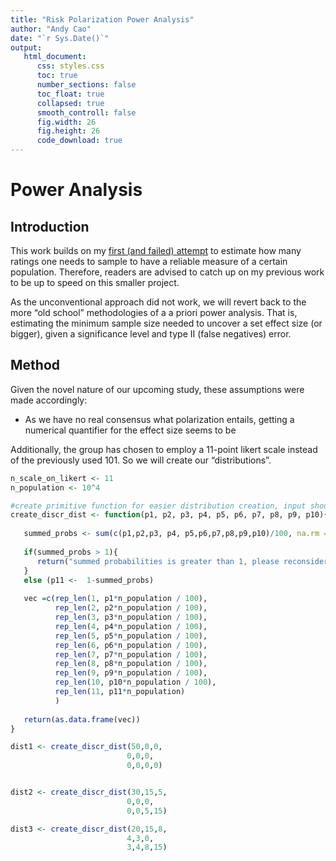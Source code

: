 ```yaml
---
title: "Risk Polarization Power Analysis"
author: "Andy Cao"
date: "`r Sys.Date()`"
output: 
   html_document:
      css: styles.css
      toc: true
      number_sections: false
      toc_float: true
      collapsed: true
      smooth_controll: false
      fig.width: 26
      fig.height: 26
      code_download: true
---
```


# Power Analysis

## Introduction

This work builds on my [first (and failed) attempt](Risk-Polarization-Simulation.html) to estimate how many ratings one needs to sample to have a reliable measure of a certain population. Therefore, readers are advised to catch up on my previous work to be up to speed on this smaller project.  

As the unconventional approach did not work, we will revert back to the more "old school" methodologies of a a priori power analysis. That is, estimating the minimum sample size needed to uncover a set effect size (or bigger), given a significance level and type II (false negatives) error.  



## Method

Given the novel nature of our upcoming study, these assumptions were made accordingly:  

- As we have no real consensus what polarization entails, getting a numerical quantifier for the effect size seems to be 

Additionally, the group has chosen to employ a 11-point likert scale instead of the previously used 101. So we will create our "distributions".


```r
n_scale_on_likert <- 11
n_population <- 10^4

#create primitive function for easier distribution creation, input should be percentages!
create_discr_dist <- function(p1, p2, p3, p4, p5, p6, p7, p8, p9, p10){
   
   summed_probs <- sum(c(p1,p2,p3, p4, p5,p6,p7,p8,p9,p10)/100, na.rm = TRUE)
   
   if(summed_probs > 1){
      return("summed probabilities is greater than 1, please reconsider")
   }
   else (p11 <-  1-summed_probs)
   
   vec =c(rep_len(1, p1*n_population / 100),
          rep_len(2, p2*n_population / 100),
          rep_len(3, p3*n_population / 100),
          rep_len(4, p4*n_population / 100),
          rep_len(5, p5*n_population / 100),
          rep_len(6, p6*n_population / 100),
          rep_len(7, p7*n_population / 100),
          rep_len(8, p8*n_population / 100),
          rep_len(9, p9*n_population / 100),
          rep_len(10, p10*n_population / 100),
          rep_len(11, p11*n_population)
          )
   
   return(as.data.frame(vec))
}

dist1 <- create_discr_dist(50,0,0,
                          0,0,0,
                          0,0,0,0)


dist2 <- create_discr_dist(30,15,5,
                          0,0,0,
                          0,0,5,15)

dist3 <- create_discr_dist(20,15,8,
                          4,3,0,
                          3,4,8,15)

```



